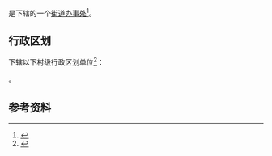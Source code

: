 {{中国乡级行政区|50/02/37/002/000}}

'''{{PAGENAMEBASE}}'''是{{PRC admin/fullname|50/02/37/002/000|3}}下辖的一个[[街道办事处|街道办事处]]<ref>{{PRC admin/ref sgc|{{PRC admin/parent|50/02/37/002/000}}}}</ref>。

== 行政区划 ==
{{PAGENAMEBASE}}下辖以下村级行政区划单位<ref>{{PRC admin/ref sgc|50/02/37/002/000}}</ref>：

{{PRC admin/children|50/02/37/002/000}}。

== 参考资料 ==
{{reflist}}

{{重庆行政区划小作品}}
{{PRC admin/navcat|50/02/37/002/000}}